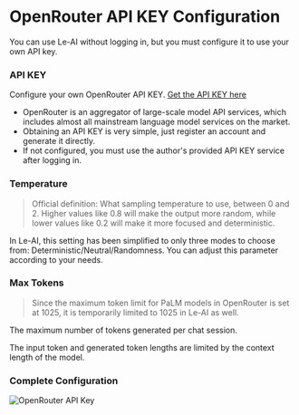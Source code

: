 # OpenRouter API KEY Configuration

You can use Le-AI without logging in, but you must configure it to use your own API key.

### API KEY

Configure your own OpenRouter API KEY. [Get the API KEY here](https://openrouter.ai/)

- OpenRouter is an aggregator of large-scale model API services, which includes almost all mainstream language model services on the market.
- Obtaining an API KEY is very simple, just register an account and generate it directly.
- If not configured, you must use the author's provided API KEY service after logging in.

### Temperature

> Official definition: What sampling temperature to use, between 0 and 2. Higher values like 0.8 will make the output more random, while lower values like 0.2 will make it more focused and deterministic.

In Le-AI, this setting has been simplified to only three modes to choose from: Deterministic/Neutral/Randomness. You can adjust this parameter according to your needs.

### Max Tokens

> Since the maximum token limit for PaLM models in OpenRouter is set at 1025, it is temporarily limited to 1025 in Le-AI as well.

The maximum number of tokens generated per chat session.

The input token and generated token lengths are limited by the context length of the model.

### Complete Configuration

![OpenRouter API Key](/api-key-configure/openRouter/configure.png)
